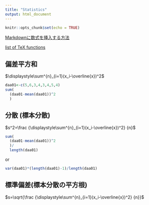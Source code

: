 ```yaml
---
title: "Statistics"
output: html_document
---
```


```r
knitr::opts_chunk$set(echo = TRUE)
```

[Markdownに数式を挿入する方法](https://b1san-blog.com/post/vscode/vscode-md-math/)

[list of TeX functions](https://katex.org/docs/supported.html)

## 偏差平方和

$\displaystyle\sum^{n}_{i=1}(x_i-\overline{x})^2$

```r
daa01<-c(5,6,3,4,3,4,5,4)
sum(
  (daa01-mean(daa01))^2
  )
```

## 分散 (標本分散)

$s^2=\frac {\displaystyle\sum^{n}_{i=1}(x_i-\overline{x})^2} {n}$

```r
sum(
  (daa01-mean(daa01))^2
  )/
  length(daa01)
```

or

```r
var(daa01)*(length(daa01)-1)/length(daa01)
```

## 標準偏差(標本分散の平方根)

$s=\sqrt{\frac {\displaystyle\sum^{n}_{i=1}(x_i-\overline{x})^2} {n}}$
